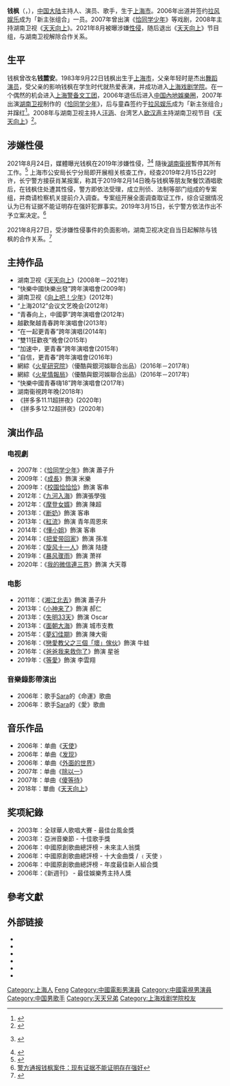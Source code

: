 {{藝人
|姓名 = 钱枫
|類型 = 男藝人
|圖片 = 
|圖片尺寸 = 
|圖片簡介 = 
|别名 = 鴕鳥王子、钱麓安、钱奏曲 
|羅馬拼音 = 
|英文名 = Oscar
|暱稱 = 钱小枫
|國籍 = {{PRC}}
|民族 = [[汉族|汉族]]
|出生日期 = {{birth_date_and_age|1983|9|22}}
|出生地點 = {{PRC}}[[上海市|上海市]]
|職業 = [[主持人|主持人]]、[[演員|演員]]、[[歌手|歌手]]
|語言 = [[普通话|普通话]] [[上海话|上海话]]
|教育程度 = [[上海戏剧学院|上海戏剧学院]]畢業
|宗教信仰 =
|配偶 = 
|兒女 = 
|父母 = 
|音樂類型 = 
|演奏樂器 = 
|出道地点 = [[中国內地娛樂圈|中国內地娛樂圈]]
|出道作 = 
|出道日期 = 
|代表作 = '''綜藝'''
*《[[天天向上|天天向上]]》
'''戲劇'''
*《[[恰同学少年|恰同学少年]]》<BR/>《[[旋風十一人|旋風十一人]]》
|活躍年代 = 2006年－2021年
|唱片公司 = 
|經紀公司 = [[湖南卫视|湖南卫视]]（2008年－2021年）
|網站 = [http://blog.sina.com.cn/oscarsky 钱枫博客]
|相關團體 = [[新主张组合|新主张组合]]
|獎項 = 
|IMDb = 7896290
}}
'''钱枫'''（{{lang-en|Oscar}}，{{bd|1983年|9月22日|catIdx=Q钱枫}}），[[中国大陆|中国大陆]]主持人、演员、歌手，生于[[上海市|上海市]]。2006年出道并签约[[拉风娱乐|拉风娱乐]]成为「新主张组合」一员。2007年曾出演《[[恰同学少年|恰同学少年]]》等戏剧，2008年主持湖南卫视《[[天天向上|天天向上]]》。2021年8月被曝涉嫌[[性侵|性侵]]，随后退出《[[天天向上|天天向上]]》节目组，与湖南卫视解除合作关系。

== 生平 ==
钱枫曾改名'''钱麓安'''。1983年9月22日钱枫出生于[[上海市|上海市]]，父亲年轻时是杰出[[舞蹈演员|舞蹈演员]]，受父亲的影响钱枫在学生时代就热爱表演，并成功进入[[上海戏剧学院|上海戏剧学院]]。在一个偶然的机会进入[[上海警备文工团|上海警备文工团]]，2006年退伍后进入[[中国內地娛樂圈|中国內地娛樂圈]]，2007年出演[[湖南卫视|湖南卫视]]制作的《[[恰同学少年|恰同学少年]]》，后与童森签约于[[拉风娱乐|拉风娱乐]]成为「新主张组合」并蹿红<ref>{{cite news |title=《恰同学少年》热播 钱枫细说剧中艰辛 |url=http://ent.sina.com.cn/v/m/p/2007-03-27/13561494850.html |accessdate=2021-08-26 |work=新浪娱乐 |publisher=新浪网 |date=2007-03-27 |archive-date=2021-08-26 |archive-url=https://web.archive.org/web/20210826043143/http://ent.sina.com.cn/v/m/p/2007-03-27/13561494850.html |dead-url=no }}</ref>。2008年与湖南卫视主持人[[汪涵|汪涵]]、台湾艺人[[欧汉声|欧汉声]]主持湖南卫视节目《[[天天向上|天天向上]]》<ref>{{cite news |author=王路 |title=“黄小鸭”率团队公开剥离，新节目8月初卫视上档 依然汪涵，但不像越策 |url=http://epaper.xxcb.cn/xxcba/html/2008-07/08/content_44068.htm |accessdate=2021-08-26 |work=潇湘晨报 |date=2008-07-08 |archive-date=2021-08-26 |archive-url=https://web.archive.org/web/20210826043512/http://epaper.xxcb.cn/xxcba/html/2008-07/08/content_44068.htm |dead-url=no }}</ref>。

== 涉嫌性侵 ==
2021年8月24日，媒體曝光钱枫在2019年涉嫌性侵，<ref name=":1">{{Cite web|title=小艺希望坏人被惩罚的微博详情|url=https://weibo.com/7623298348/KuWNzC8sp?type=comment#_rnd1629805134427}}   {{Cite web|title=备份镜像|url=https://archive.is/QMB2m}}</ref><ref name=":6">{{cite news|title=湖南卫视《天天向上》主持人钱枫被举报性侵|newspaper=正觀新聞|date=2021-08-24|publisher=郑州报业集团|url=https://www.zhengguannews.cn/html/news/76953.html|accessdate=2021-08-24|archive-date=2021-08-26|archive-url=https://web.archive.org/web/20210826010913/https://www.zhengguannews.cn/html/news/76953.html|dead-url=no}}</ref> 隨後[[湖南衛視|湖南衛視]]暫停其所有工作。<ref name=":5">{{cite news|title=知名主持人钱枫被曝性侵！湖南卫视回应：暂停其一切工作|newspaper=中原网|via=Sohu|date=2021-08-24|last=|url=https://www.sohu.com/a/485419122_120046968|accessdate=2021-08-24|archive-date=2021-08-24|archive-url=https://web.archive.org/web/20210824120303/https://www.sohu.com/a/485419122_120046968|dead-url=no}}</ref> 上海市公安局长宁分局即开展相关核查工作，经查2019年2月15日22时许，长宁警方接获肖某报案，称其于2019年2月14日晚与钱枫等朋友聚餐饮酒唱歌后，在钱枫住处遭其性侵，警方即依法受理，成立刑侦、法制等部门组成的专案组，并商请检察机关提前介入调查。专案组开展全面调查取证工作，综合证据情况认为已有证据不能证明存在强奸犯罪事实。2019年3月15日，长宁警方依法作出不予立案决定。<ref>[https://www.163.com/ent/article/GI72LEO300038FO9.html 警方通报钱枫案件：现有证据不能证明存在强奸]</ref>

2021年8月27日，受涉嫌性侵事件的负面影响，湖南卫视决定自当日起解除与钱枫的合作关系。<ref>{{cite web|url=https://news.sina.com.cn/o/2021-08-27/doc-ikqcfncc5323464.shtml|title=湖南卫视：即日起解除与钱枫的合作关系|access-date=2021-08-27|archive-date=2021-08-27|archive-url=https://web.archive.org/web/20210827052914/https://news.sina.com.cn/o/2021-08-27/doc-ikqcfncc5323464.shtml|dead-url=no}}</ref>

== 主持作品 ==
*湖南卫视《[[天天向上|天天向上]]》(2008年－2021年)
*“快樂中國快樂出發”跨年演唱會(2009年)
*湖南卫视《[[向上吧！少年|向上吧！少年]]》(2012年)
*“上海2012”会议文艺晚会(2012年)
*“青春向上，中國夢”跨年演唱會(2012年)
*越歡聚越青春跨年演唱會(2013年)
*“在一起更青春”跨年演唱(2014年)
*“雙11狂歡夜”晚會(2015年)
*“加速中，更青春”跨年演唱會(2015年)
*“自信，更青春”跨年演唱會(2016年)
*網綜《[[火星研究院|火星研究院]]》（優酷與銀河娛聯合出品）(2016年－2017年)
*網綜《[[火星情報局|火星情報局]]》（優酷與銀河娛聯合出品）(2016年－2017年)
*“快樂中國青春嗨18”跨年演唱會(2017年)
*湖南衞視跨年晚(2018年)
*《拼多多11.11超拼夜》(2020年)
*《拼多多12.12超拼夜》(2020年)

==演出作品==
=== 电视劇 ===
*2007年：《[[恰同学少年|恰同学少年]]》飾演 蕭子升
*2009年：《[[成長|成長]]》飾演 米樂
*2009年：《[[校園恰恰恰|校園恰恰恰]]》飾演 客串
*2012年：《[[九河入海|九河入海]]》飾演張學強
*2012年：《[[摩登女婿|摩登女婿]]》飾演 陳超
*2013年：《[[断奶|断奶]]》飾演 客串
*2013年：《[[紅流|紅流]]》飾演 青年周恩來
*2014年：《[[懂小姐|懂小姐]]》飾演 客串
*2014年：《[[把爱带回家|把爱带回家]]》飾演 孫准
*2016年：《[[旋风十一人|旋风十一人]]》飾演 陆捷
*2019年：《[[暴风骤雨_(电视剧)|暴风骤雨]]》飾演 萧祥
*2020年：《[[我的微信連三界|我的微信連三界]]》飾演 大天尊

=== 电影 ===
*2011年：《[[湘江北去|湘江北去]]》飾演 蕭子升
*2013年：《[[小神来了|小神来了]]》飾演 郝仁
*2013年：《[[失明33天|失明33天]]》飾演 Oscar
*2013年：《[[面朝大海|面朝大海]]》飾演 城市支教
*2015年：《[[夢幻佳期|夢幻佳期]]》飾演 陳大衞
*2016年：《[[戀愛教父之三個「壞」傢伙|戀愛教父之三個「壞」傢伙]]》飾演 牛蛙
*2016年：《[[爸爸我来救你了|爸爸我来救你了]]》飾演 星爸
*2019年：《[[等愛|等愛]]》飾演 李雲翔

=== 音樂錄影帶演出 ===
*2006年：歌手[[Sara|Sara]]的《命運》歌曲
*2006年：歌手[[Sara|Sara]]的《愛》歌曲

== 音乐作品 ==
*2006年：单曲《[[天使|天使]]》
*2006年：单曲《[[发现|发现]]》
*2006年：单曲《[[外面的世界|外面的世界]]》
*2007年：单曲《[[除以一|除以一]]》
*2007年：单曲《[[傻等待|傻等待]]》
*2018年：單曲《[[天天向上|天天向上]]》

== 奖项紀錄 ==
*2003年：全球華人歌唱大賽 - 最佳台風金獎   
*2003年：亞洲音樂節 - 十佳歌手獎    
*2006年：中國原創歌曲總評榜 - 未來主人翁獎    
*2006年：中國原創歌曲總評榜 - 十大金曲獎 / ﹙天使﹚    
*2006年：中國原創歌曲總評榜 - 年度最佳新人組合獎
*2006年：《新週刊》 - 最佳娛樂秀主持人獎    

==參考文獻==
{{reflist}}

== 外部链接 ==
* {{Sinablog|oscarsky|钱枫oscarqian}}
* {{Sinaweibo|oscarqianfeng|钱枫oscarqian}}
* {{imdb name|7896290}}
* {{hkmdb name|72260}}
* {{douban people|1315507}}
* {{Mtime people|1287970}}

{{DEFAULTSORT:Qian feng}}
[[Category:上海人|Category:上海人]]
[[Category:钱姓|Feng]]
[[Category:中國電影男演員|Category:中國電影男演員]]
[[Category:中國電視男演員|Category:中國電視男演員]]
[[Category:中国男歌手|Category:中国男歌手]]
[[Category:天天兄弟|Category:天天兄弟]]
[[Category:上海戏剧学院校友|Category:上海戏剧学院校友]]